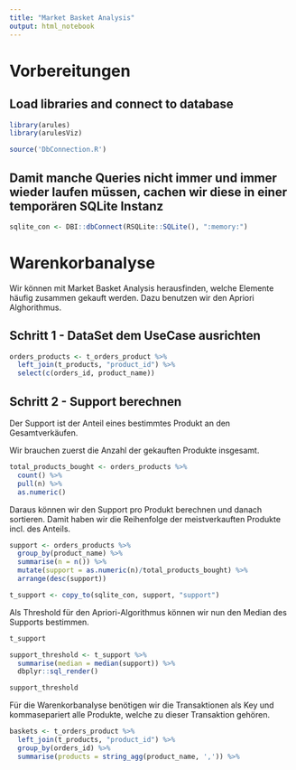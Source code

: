 ```yaml
---
title: "Market Basket Analysis"
output: html_notebook
---
```


# Vorbereitungen

## Load libraries and connect to database

```r
library(arules)
library(arulesViz)

source('DbConnection.R')
```

## Damit manche Queries nicht immer und immer wieder laufen müssen, cachen wir diese in einer temporären SQLite Instanz

```r
sqlite_con <- DBI::dbConnect(RSQLite::SQLite(), ":memory:")
```


# Warenkorbanalyse

Wir können mit Market Basket Analysis herausfinden, welche Elemente häufig zusammen gekauft werden. Dazu benutzen wir den Apriori Alghorithmus.

## Schritt 1 - DataSet dem UseCase ausrichten

```r
orders_products <- t_orders_product %>%
  left_join(t_products, "product_id") %>%
  select(c(orders_id, product_name))
```

## Schritt 2 - Support berechnen

Der Support ist der Anteil eines bestimmtes Produkt an den Gesamtverkäufen.

Wir brauchen zuerst die Anzahl der gekauften Produkte insgesamt.

```r
total_products_bought <- orders_products %>%
  count() %>%
  pull(n) %>%
  as.numeric()
```

Daraus können wir den Support pro Produkt berechnen und danach sortieren. Damit haben wir die Reihenfolge der meistverkauften Produkte incl. des Anteils.

```r
support <- orders_products %>%
  group_by(product_name) %>%
  summarise(n = n()) %>%
  mutate(support = as.numeric(n)/total_products_bought) %>%
  arrange(desc(support))

t_support <- copy_to(sqlite_con, support, "support")
```

Als Threshold für den Apriori-Algorithmus können wir nun den Median des Supports bestimmen.

```r
t_support
```


```r
support_threshold <- t_support %>%
  summarise(median = median(support)) %>%
  dbplyr::sql_render()

support_threshold
```


Für die Warenkorbanalyse benötigen wir die Transaktionen als Key und kommasepariert alle Produkte, welche zu dieser Transaktion gehören.

```r
baskets <- t_orders_product %>%
  left_join(t_products, "product_id") %>%
  group_by(orders_id) %>%
  summarise(products = string_agg(product_name, ',')) %>%
  
```

